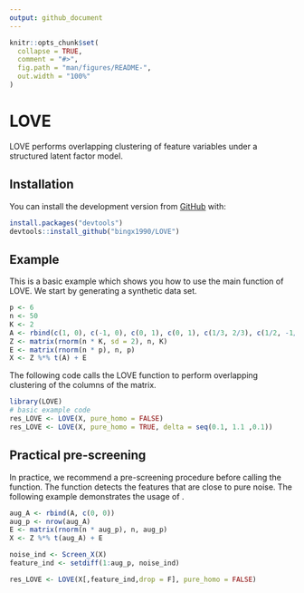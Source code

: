 ```yaml
---
output: github_document
---
```


<!-- README.md is generated from README.Rmd. Please edit that file -->

```r
knitr::opts_chunk$set(
  collapse = TRUE,
  comment = "#>",
  fig.path = "man/figures/README-",
  out.width = "100%"
)
```

# LOVE

<!-- badges: start -->
<!-- badges: end -->

LOVE performs overlapping clustering of feature variables under a structured 
latent factor model.

## Installation

<!-- the released version of LOVE from [CRAN](https://CRAN.R-project.org) with: -->

<!-- ``` r -->
<!-- install.packages("LOVE") -->
<!-- ``` -->

You can install the development version from [GitHub](https://github.com/) with:

``` r
install.packages("devtools")
devtools::install_github("bingx1990/LOVE")
```
## Example

This is a basic example which shows you how to use the main function of LOVE. 
We start by generating a synthetic data set. 

```r
p <- 6
n <- 50
K <- 2
A <- rbind(c(1, 0), c(-1, 0), c(0, 1), c(0, 1), c(1/3, 2/3), c(1/2, -1/2))
Z <- matrix(rnorm(n * K, sd = 2), n, K)
E <- matrix(rnorm(n * p), n, p)
X <- Z %*% t(A) + E
```

The following code calls the LOVE function to perform overlapping clustering of 
the columns of the \strong{X} matrix.

```r
library(LOVE)
# basic example code
res_LOVE <- LOVE(X, pure_homo = FALSE)
res_LOVE <- LOVE(X, pure_homo = TRUE, delta = seq(0.1, 1.1 ,0.1))
```


## Practical pre-screening

In practice, we recommend a pre-screening procedure before calling the 
\code{LOVE} function. The function \code{Screen_X} detects the features that are
close to pure noise. The following example demonstrates the usage of 
\code{Screen_X}.

```r
aug_A <- rbind(A, c(0, 0))
aug_p <- nrow(aug_A)
E <- matrix(rnorm(n * aug_p), n, aug_p)
X <- Z %*% t(aug_A) + E

noise_ind <- Screen_X(X)
feature_ind <- setdiff(1:aug_p, noise_ind)

res_LOVE <- LOVE(X[,feature_ind,drop = F], pure_homo = FALSE)
```



